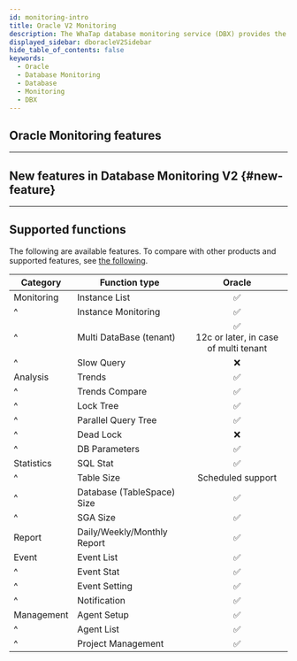 ```yaml
---
id: monitoring-intro
title: Oracle V2 Monitoring
description: The WhaTap database monitoring service (DBX) provides the performance monitoring service by collecting data based on queries.
displayed_sidebar: dboracleV2Sidebar
hide_table_of_contents: false
keywords:
  - Oracle
  - Database Monitoring
  - Database
  - Monitoring
  - DBX
---
```



<V2Note product="Oracle" />

<Dbintroductiondesc />

## Oracle Monitoring features

<CommonCont />


<Dbspecification />

---

## New features in Database Monitoring V2 {#new-feature}

<NewFeature product='Oracle' ver='1.9.0' />

---

## Supported functions

The following are available features. To compare with other products and supported features, see [the following](../support-env#compare-db).

| Category   | Function type                                 |                                   Oracle                                  |
| ---------- | --------------------------------------------- | :-----------------------------------------------------------------------: |
| Monitoring | Instance List                                 |                      <span class='emoji-ok'>✅</span>                      |
| ^          | Instance Monitoring                           |                      <span class='emoji-ok'>✅</span>                      |
| ^          | Multi DataBase (tenant)    | <span class='emoji-ok'>✅</span><br/>12c or later, in case of multi tenant |
| ^          | Slow Query                                    |                      <span class='emoji-no'>❌</span>                      |
| Analysis   | Trends                                        |                      <span class='emoji-ok'>✅</span>                      |
| ^          | Trends Compare                                |                      <span class='emoji-ok'>✅</span>                      |
| ^          | Lock Tree                                     |                      <span class='emoji-ok'>✅</span>                      |
| ^          | Parallel Query Tree                           |                      <span class='emoji-ok'>✅</span>                      |
| ^          | Dead Lock                                     |                      <span class='emoji-no'>❌</span>                      |
| ^          | DB Parameters                                 |                      <span class='emoji-ok'>✅</span>                      |
| Statistics | SQL Stat                                      |                      <span class='emoji-ok'>✅</span>                      |
| ^          | Table Size                                    |                             Scheduled support                             |
| ^          | Database (TableSpace) Size |                      <span class='emoji-ok'>✅</span>                      |
| ^          | SGA Size                                      |                      <span class='emoji-ok'>✅</span>                      |
| Report     | Daily/Weekly/Monthly Report                   |                      <span class='emoji-ok'>✅</span>                      |
| Event      | Event List                                    |                      <span class='emoji-ok'>✅</span>                      |
| ^          | Event Stat                                    |                      <span class='emoji-ok'>✅</span>                      |
| ^          | Event Setting                                 |                      <span class='emoji-ok'>✅</span>                      |
| ^          | Notification                                  |                      <span class='emoji-ok'>✅</span>                      |
| Management | Agent Setup                                   |                      <span class='emoji-ok'>✅</span>                      |
| ^          | Agent List                                    |                      <span class='emoji-ok'>✅</span>                      |
| ^          | Project Management                            |                      <span class='emoji-ok'>✅</span>                      |
